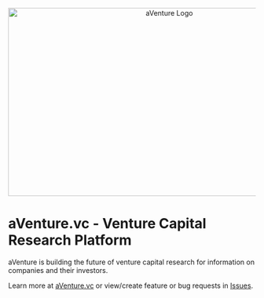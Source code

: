 <p align="center">
  <img 
    src="images/logos/aventure_logo_1280x640_white.png" 
    alt="aVenture Logo" 
    width="640" 
    height="384" 
    style={{
      objectFit: 'cover',
      objectPosition: '0 bottom',
      clipPath: 'inset(40% 0 0 0)',
    }}
  />
</p>

# aVenture.vc - Venture Capital Research Platform

aVenture is building the future of venture capital research for information on companies and their investors.

Learn more at [aVenture.vc](https://aventure.vc) or view/create feature or bug requests in [Issues](https://github.com/aventurevc/aventure-app/issues).
